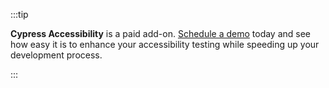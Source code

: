 :::tip

**Cypress Accessibility** is a paid add-on. [Schedule a demo](https://www.cypress.io/ui-coverage?utm_medium=website&utm_source=docs.cypress.io&utm_content=addon-tip) today and see how easy it is to enhance your accessibility testing while speeding up your development process.

:::

